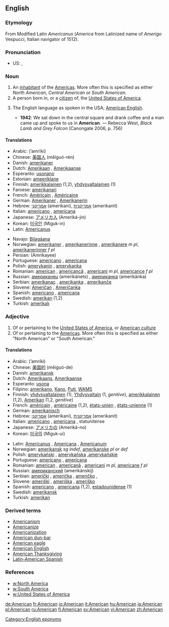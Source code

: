{{see|american}}
{{wikipedia|dab=American}}
==English==

===Etymology===
From Modified Latin ''Americanus'' (''America'' from Latinized name of  ''Amerigo'' Vespucci, Italian navigator of 1512).

===Pronunciation===
* US: {{SAMPA|/@"mEr@k@n/}}, {{IPA|/ə'mɛrəkən/}}

===Noun===
{{en-noun}}

# An [[inhabitant]] of the [[America]]s. More often this is specified as either ''North American'', ''Central American'' or ''South American.''
# A person born in, or a [[citizen]] of, the [[United States of America]].
# {{rare}} The English language as spoken in the USA; [[American English]].
#*'''1942''': We sat down in the central square and drank coffee and a man came up and spoke to us in '''American'''. — Rebecca West, ''Black Lamb and Grey Falcon'' (Canongate 2006, p. 756)

====Translations====
{{trans-top|person}}
*Arabic: {{Arab|[[امريكي]]}} (’amrīki)
*Chinese: [[美国人]] (měiguó-rén)
*Danish: [[amerikaner]]
*Dutch: [[Amerikaan]] {{m}}, [[Amerikaanse]] {{f}}
*Esperanto: [[usonano]]
*Estonian: [[ameeriklane]]
*Finnish: [[amerikkalainen]] (1,2), [[yhdysvaltalainen]] (1)
*Faroese: [[amerikanari]] {{m}}
*French: [[Américain]] {{m}}, [[Américaine]] {{f}}
*German: [[Amerikaner]] {{m}}, [[Amerikanerin]] {{f}}
*Hebrew: [[אמריקני]] {{m}} (amerikani), [[אמריקנית]] {{f}} (amerikanit)
*Italian: [[americano]] {{m}}, [[americana#Italian|americana]] {{f}}
*Japanese: [[アメリカ人]] (Ameriká-jin)
*Korean: [[미국인]] (Miguk-in)
*Latin: [[Americanus]]
{{trans-mid}}
*Navajo: [[Bilagáana]]
*Norwegian: [[amerikaner]] {{m}}, [[amerikanerinne]] {{f}}, [[amerikanere]] ''m pl'', [[amerikanerinner]] ''f pl''
*Persian: {{FAchar|[[آمریکای]]}} (Amrikayee)
*Portuguese: [[americano]] {{m}}, [[americana]] {{f}}
*Polish: [[amerykanin]] {{m}}, [[amerykanka]] {{f}}
*Romanian: [[american]] {{m}}, [[americancă]] {{f}}, [[americani]] ''m pl'', [[americance]] ''f pl''
*Russian: [[американец]] (amerikánets) {{m}}, [[американка]] (amerikánka) {{f}}
*Serbian: [[amerikanac]] {{m}}, [[amerikanka]] {{f}}, [[amerikanče]] {{n}}
*Slovene: [[Američan]] {{m}}, [[Američanka]] {{f}}
*Spanish: [[americano]] {{m}}, [[americana#Spanish|americana]] {{f}}
*Swedish: [[amerikan]] {{c}} (1,2)
*Turkish: [[amerikalı]]
{{trans-bottom}}

===Adjective===
{{en-adj}}

# Of or pertaining to the [[United States of America]], or [[w:Culture of the United States|American culture]]
# Of or pertaining to the [[America]]s. More often this is specified as either "North American" or "South American."

====Translations====
{{top}}
*Arabic: {{Arab|[[امريكي]]}} (’amríki)
*Chinese: [[美国]][[的]] (měiguó-de)
*Danish: [[amerikansk]]
*Dutch: [[Amerikaans]], [[Amerikaanse]]
*Esperanto: [[usona]]
*Filipino: [[amerikano]], [[Kano]], [[Puti]], [[WAMS]]
*Finnish: [[yhdysvaltalainen]] (1), [[Yhdysvallat|Yhdysvaltain]] (1, ''genitive''), [[amerikkalainen]] (1,2), [[Amerikka|Amerikan]] (1,2, ''genitive'')
*French: [[américain]] {{m}}, [[américaine]] {{f}} (1,2), [[états-unien]] {{m}}, [[états-unienne]] {{f}} (1)
*German: [[amerikanisch]]
*Hebrew: [[אמריקני]] {{m}} (amerikani), [[אמריקנית]] {{f}} (amerikanit)
*Italian: [[americano]] {{m}}, [[americana]] {{f}}, statunitense
*Japanese: [[アメリカ]][[の]] (Ameriká-no)
*Korean: [[미국]][[의]] (Miguk-ui)
{{mid}}
*Latin: [[Americanus]] {{m}}, [[Americana]] {{f}}, [[Americanum]] {{n}}
*Norwegian: [[amerikansk]] ''sg indef'', [[amerikanske]] ''pl or def''
*Polish: [[amerykański]] {{m}}, [[amerykańska]] {{f}},[[amerykańskie]] {{n}}
*Portuguese: [[americano]] {{m}}, [[americana]] {{f}}
*Romanian: [[american]] {{m}}, [[americană]] {{f}}, [[americani]] ''m pl'', [[americane]] ''f pl''
*Russian: [[американский]] (amerikánskij)
*Serbian: [[američki]] {{m}}, [[američka]] {{f}}, [[američko]] {{m}},
*Slovene: [[ameriški]] {{m}}, [[ameriška]] {{f}}, [[ameriško]] {{n}}
*Spanish: [[americano]] {{m}}, [[americana]] {{f}} (1,2), [[estadounidense]] (1)
*Swedish: [[amerikansk]]
*Turkish: [[amerikan]]
{{bottom}}

===Derived terms===
*[[Americanism]]
*[[Americanize]]
*[[Americanization]]
*[[American dun-bar]]
*[[American eagle]]
*[[American English]]
*[[American Thanksgiving]]
*[[Latin-American Spanish]]

===References===
*[[w:North America]]
*[[w:South America]]
*[[w:United States of America]]

[[Category:English eponyms]]

[[de:American]]
[[fr:American]]
[[io:American]]
[[it:American]]
[[hu:American]]
[[ja:American]]
[[pl:American]]
[[ru:American]]
[[fi:American]]
[[sv:American]]
[[vi:American]]
[[zh:American]]